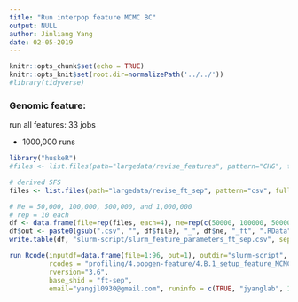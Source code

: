 ```yaml
---
title: "Run interpop feature MCMC BC"
output: NULL
author: Jinliang Yang
date: 02-05-2019
---
```



```r
knitr::opts_chunk$set(echo = TRUE) 
knitr::opts_knit$set(root.dir=normalizePath('../../')) 
#library(tidyverse)
```




### Genomic feature:

run all features: 33 jobs

- 1000,000 runs
```r
library("huskeR")
#files <- list.files(path="largedata/revise_features", pattern="CHG", full.names=TRUE)

# derived SFS
files <- list.files(path="largedata/revise_ft_sep", pattern="csv", full.names=TRUE)

# Ne = 50,000, 100,000, 500,000, and 1,000,000
# rep = 10 each
df <- data.frame(file=rep(files, each=4), ne=rep(c(50000, 100000, 500000, 1000000), times=24))
df$out <- paste0(gsub(".csv", "", df$file), "_", df$ne, "_ft", ".RData")
write.table(df, "slurm-script/slurm_feature_parameters_ft_sep.csv", sep=",", row.names=FALSE)

run_Rcode(inputdf=data.frame(file=1:96, out=1), outdir="slurm-script", cmdno=1,
          rcodes = "profiling/4.popgen-feature/4.B.1_setup_feature_MCMC.R",
          rversion="3.6",
          base_shid = "ft-sep",
          email="yangjl0930@gmail.com", runinfo = c(TRUE, "jyanglab", 1, "4G", "48:00:00"))

```


